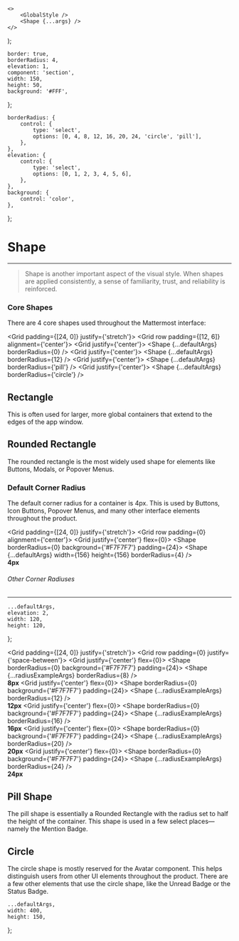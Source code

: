 

    <>
        <GlobalStyle />
        <Shape {...args} />
    </>
);

    border: true,
    borderRadius: 4,
    elevation: 1,
    component: 'section',
    width: 150,
    height: 50,
    background: '#FFF',
};

    borderRadius: {
        control: {
            type: 'select',
            options: [0, 4, 8, 12, 16, 20, 24, 'circle', 'pill'],
        },
    },
    elevation: {
        control: {
            type: 'select',
            options: [0, 1, 2, 3, 4, 5, 6],
        },
    },
    background: {
        control: 'color',
    },
};

<Meta component={Shape} title="Foundations/Shape" />

<GlobalStyle />

# Shape

---

> Shape is another important aspect of the visual style.
> When shapes are applied consistently, a sense of familiarity, trust, and reliability is reinforced.

### Core Shapes

There are 4 core shapes used throughout the Mattermost interface:

<Grid padding={[24, 0]} justify={'stretch'}>
    <Grid row padding={[12, 6]} alignment={'center'}>
        <Grid justify={'center'}>
            <Shape {...defaultArgs} borderRadius={0} />
        </Grid>
        <Grid justify={'center'}>
            <Shape {...defaultArgs} borderRadius={12} />
        </Grid>
        <Grid justify={'center'}>
            <Shape {...defaultArgs} borderRadius={'pill'} />
        </Grid>
        <Grid justify={'center'}>
            <Shape {...defaultArgs} borderRadius={'circle'} />
        </Grid>
    </Grid>
</Grid>

<ArgsTable of={Shape} />

## Rectangle

This is often used for larger, more global containers that extend to the edges of the app window.

## Rounded Rectangle

The rounded rectangle is the most widely used shape for elements like Buttons, Modals, or Popover Menus.

### Default Corner Radius

The default corner radius for a container is 4px.
This is used by Buttons, Icon Buttons, Popover Menus, and many other interface elements throughout the product.

<Grid padding={[24, 0]} justify={'stretch'}>
    <Grid row padding={0} alignment={'center'}>
        <Grid justify={'center'} flex={0}>
            <Shape borderRadius={0} background={'#F7F7F7'} padding={24}>
                <Shape {...defaultArgs} width={156} height={156} borderRadius={4} />
            </Shape>
            <br />
            <strong>4px</strong>
        </Grid>
    </Grid>
</Grid>

###### Other Corner Radiuses

---

    ...defaultArgs,
    elevation: 2,
    width: 120,
    height: 120,
};

<Grid padding={[24, 0]} justify={'stretch'}>
    <Grid row padding={0} justify={'space-between'}>
        <Grid justify={'center'} flex={0}>
            <Shape borderRadius={0} background={'#F7F7F7'} padding={24}>
                <Shape {...radiusExampleArgs} borderRadius={8} />
            </Shape>
            <br />
            <strong>8px</strong>
        </Grid>
        <Grid justify={'center'} flex={0}>
            <Shape borderRadius={0} background={'#F7F7F7'} padding={24}>
                <Shape {...radiusExampleArgs} borderRadius={12} />
            </Shape>
            <br />
            <strong>12px</strong>
        </Grid>
        <Grid justify={'center'} flex={0}>
            <Shape borderRadius={0} background={'#F7F7F7'} padding={24}>
                <Shape {...radiusExampleArgs} borderRadius={16} />
            </Shape>
            <br />
            <strong>16px</strong>
        </Grid>
        <Grid justify={'center'} flex={0}>
            <Shape borderRadius={0} background={'#F7F7F7'} padding={24}>
                <Shape {...radiusExampleArgs} borderRadius={20} />
            </Shape>
            <br />
            <strong>20px</strong>
        </Grid>
        <Grid justify={'center'} flex={0}>
            <Shape borderRadius={0} background={'#F7F7F7'} padding={24}>
                <Shape {...radiusExampleArgs} borderRadius={24} />
            </Shape>
            <br />
            <strong>24px</strong>
        </Grid>
    </Grid>
</Grid>

## Pill Shape

The pill shape is essentially a Rounded Rectangle with the radius set to half the height of the container.
This shape is used in a few select places—namely the Mention Badge.

## Circle

The circle shape is mostly reserved for the Avatar component.
This helps distinguish users from other UI elements throughout the product.
There are a few other elements that use the circle shape, like the Unread Badge or the Status Badge.

    ...defaultArgs,
    width: 400,
    height: 150,
};

<Canvas hidden>
    <Story
        name="Rectangle"
        argTypes={argTypes}
        args={{
            ...canvasExampleArgs,
            borderRadius: 0,
            elevation: 0,
        }}
    >
        {Template.bind({})}
    </Story>
    <Story
        name="Rounded Rectangle"
        argTypes={argTypes}
        args={{
            ...canvasExampleArgs,
            borderRadius: 16,
        }}
    >
        {Template.bind({})}
    </Story>
    <Story
        name="Pill"
        argTypes={argTypes}
        args={{
            ...canvasExampleArgs,
            borderRadius: 'pill',
            elevation: 2,
        }}
    >
        {Template.bind({})}
    </Story>
    <Story
        name="Circle"
        argTypes={argTypes}
        args={{
            ...canvasExampleArgs,
            borderRadius: 'circle',
            elevation: 3,
            component: 'section',
            width: 300,
            height: 100,
        }}
    >
        {Template.bind({})}
    </Story>
</Canvas>
